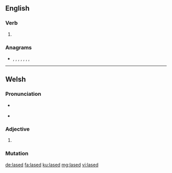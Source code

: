 ==English==

===Verb===
{{head|en|verb form}}

# {{en-past of|lase}}

===Anagrams===
* {{l|en|dales}}, {{l|en|Dales}}, {{l|en|deals}}, {{l|en|lades}}, {{l|en|leads}}, {{l|en|seal'd}}, {{l|en|Slade}}, {{l|en|slade}}

----

==Welsh==

===Pronunciation===
* {{a|cy-N}} {{IPA|/ˈlasɛd/|lang=cy}}
* {{a|cy-S}} {{IPA|/ˈlɑːsɛd/|lang=cy}}

===Adjective===
{{head|cy|mutated adjective}}

# {{soft mutation of|glased|lang=cy}}

===Mutation===
{{cy-mut-auto|glased}}

[[de:lased]]
[[fa:lased]]
[[ku:lased]]
[[mg:lased]]
[[vi:lased]]